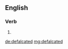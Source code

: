 ==English==

===Verb===
{{head|en|verb form}}

# {{en-past of|defalcate}}

[[de:defalcated]]
[[mg:defalcated]]